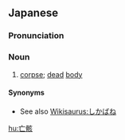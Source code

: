 ==Japanese==
{{ja-kanjitab}}

===Pronunciation===
{{ja-pron|なきがら}}

===Noun===
{{ja-noun|なきがら}}

# [[corpse]]; [[dead]] [[body]]

====Synonyms====
* See also [[Wikisaurus:しかばね]]

[[hu:亡骸]]